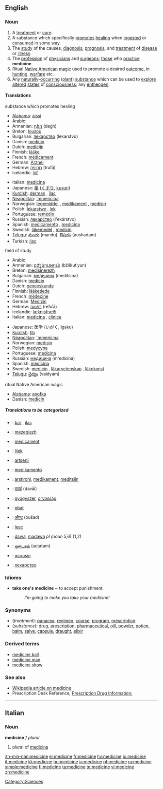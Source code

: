 ==English==
{{Wikipedia}}
===Noun===
{{en-noun}}

# A [[treatment]] or [[cure]].
# A substance which specifically [[promote]]s [[healing]] when [[ingest]]ed or [[consume]]d in some way.
# The [[study]] of the causes, [[diagnosis]], [[prognosis]], and [[treatment]] of [[disease]] or [[illness]].
# The [[profession]] of [[physician]]s and [[surgeon]]s; [[those]] who [[practice]] '''medicine'''.
# Ritual [[Native American]] [[magic]] used to promote a desired [[outcome]], in [[hunting]], [[warfare]] etc.
# Any [[naturally]]-[[occurring]] ([[plant]]) [[substance]] which can be used to [[explore]] [[altered]] [[states]] of [[consciousness]]; any [[entheogen]].

====Translations====
;substance which promotes healing 
{{top}}
*[[Alabama]]: [[aissi]]
*Arabic: {{ARchar|[[دواء]]}} {{m}}
*Armenian: [[դեղ]] (degh)
*Breton: [[louzoù]] {{p}}
*Bulgarian: [[лекарство]] (lekarstvo) {{n}}
*Danish: [[medicin]]
*Dutch: [[medicijn]]
*Finnish: [[lääke]]
*French: [[médicament]] {{m}}
*German: [[Arznei]] {{f}}
*Hebrew: [[תרופה]] (trufā) {{f}}
*Icelandic: [[lyf]] {{n}}
{{mid}}
*Italian: [[medicina]] {{f}}
*Japanese: [[薬]] ([[くすり]], [[kusuri]])
*[[Kurdish]]: [[derman]] {{m}}, [[îlac]] {{m}}
*[[Neapolitan]]: [['mmericìna]] {{f}}
*Norwegian: [[legemiddel]] {{n}}, [[medikament]] {{n}}, [[medisin]] {{m}}
*Polish: [[lekarstwo]] {{n}}, [[lek]] {{m}}
*Portuguese: [[remédio]] {{m}}
*Russian: [[лекарство]] (l'ekárstvo) {{n}}
*Spanish: [[medicamento]] {{m}}, [[medicina]] {{f}}
*Swedish: [[läkemedel]] {{n}}, [[medicin]] {{c}}
*[[Telugu]]: [[మందు]] (mandu), [[ఔషదం]] (aushadam)
*Turkish: [[ilaç]]
{{bottom}}

;field of study
{{top}}
*Arabic: {{ARchar|[[الطب]]}} {{m}}
*Armenian: [[բժշկություն]] (bžškut῾yun)
*Breton: [[medisinerezh]] {{m}}
*Bulgarian: [[медицина]] (meditsina) {{f}}
*Danish: [[medicin]]
*Dutch: [[geneeskunde]]
*Finnish: [[lääketiede]]
*French: [[médecine]] {{f}}
*German: [[Medizin]] {{f}}
*Hebrew: [[רפואה]] (refuʾā) {{f}}
*Icelandic: [[læknisfræði]] {{f}}
*Italian: [[medicina]] {{f}}, [[clinica]] {{f}}
{{mid}}
*Japanese: [[医学]] ([[いがく]], [[igaku]])
*[[Kurdish]]: [[tib]] {{f}}
*[[Neapolitan]]: [['mmericìna]] {{f}}
*Norwegian: [[medisin]] {{m}}
*Polish: [[medycyna]] {{f}}
*Portuguese: [[medicina]] {{f}}
*Russian: [[медицина]] (m'edicína) {{f}}
*Spanish: [[medicina]] {{f}}
*Swedish: [[medicin]] {{c}}, [[läkarvetenskap]] {{c}}, [[läkekonst]] {{c}}
*[[Telugu]]: [[వైద్యం]] (vaidyam)
{{bottom}}

;ritual Native American magic
{{top}}
*[[Alabama]]: [[apofka]]
*Danish: [[medicin]]
{{bottom}}

=====Translations to be categorized=====
{{checktrans}}
{{top}}
*{{ttbc|Albanian}}: [[bar]] {{m}}, [[ilaç]] {{m}}
*{{ttbc|Breton}}: [[mezegiezh]] {{f}}
*{{ttbc|Catalan}}: [[medicament]] {{m}}
*{{ttbc|Croatian}}: [[lijek]] {{m}}
*{{ttbc|Dutch}}: [[artsenij]]
*{{ttbc|Esperanto}}: [[medikamento]]
*{{ttbc|Estonian}}: [[arstirohi]], [[medikament]], [[meditsiin]]
*{{ttbc|Hindi}}: [[दवाई]] (davāī)
*{{ttbc|Hungarian}}: [[gyógyszer]], [[orvosság]]
{{mid}}
*{{ttbc|Indonesian}}: [[obat]]
*{{ttbc|Marathi}}: [[औषद]] (oušad)
*{{ttbc|Romanian}}: [[leac]] {{mf}}
*{{ttbc|Swahili}}: [[dawa]], [[madawa]] ''pl (noun 5,6)'' (1,2)
*{{ttbc|Tamil}}: [[ஔடதம்]] (auṭatam)
*{{ttbc|Tok Pisin}}: [[marasin]]
*{{ttbc|Ukrainian}}: [[лекарство]] {{n}}
{{bottom}}

===Idioms===
*'''take one's medicine''' ~ to accept punishment.
*:''I'm going to make you take your medicine!''

===Synonyms===
*(''treatment''): [[panacea]], [[regimen]], [[course]], [[program]], [[prescription]]
*(''substance''): [[drug]], [[prescription]], [[pharmaceutical]], [[pill]], [[powder]], [[potion]], [[balm]], [[salve]], [[capsule]], [[draught]], [[elixir]]

===Derived terms===
*[[medicine ball]]
*[[medicine man]]
*[[medicine show]]

===See also===
* [[w:Medicine|Wikipedia article on medicine]]
* Prescription Desk Reference, [http://prescriptiondesk.com Prescription Drug Information:]

----

==Italian==

===Noun===
'''medicine''' ''f plural''

# plural of [[medicina]]

[[Category:Sciences]]

[[zh-min-nan:medicine]]
[[el:medicine]]
[[fr:medicine]]
[[hy:medicine]]
[[io:medicine]]
[[it:medicine]]
[[kk:medicine]]
[[hu:medicine]]
[[ja:medicine]]
[[pt:medicine]]
[[ru:medicine]]
[[simple:medicine]]
[[fi:medicine]]
[[ta:medicine]]
[[te:medicine]]
[[vi:medicine]]
[[zh:medicine]]